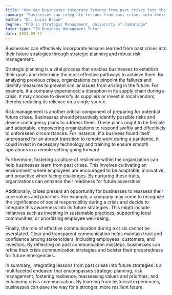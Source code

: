 ```yaml
---
title: "How can businesses integrate lessons from past crises into their future plans?"
summary: "Businesses can integrate lessons from past crises into their future plans through strategic planning and risk management."
author: "Dr. Lucas Brown"
degree: "PhD in Strategic Management, University of Cambridge"
tutor_type: "IB Business Management Tutor"
date: 2024-09-11
---
```


Businesses can effectively incorporate lessons learned from past crises into their future strategies through strategic planning and robust risk management.

Strategic planning is a vital process that enables businesses to establish their goals and determine the most effective pathways to achieve them. By analyzing previous crises, organizations can pinpoint the failures and identify measures to prevent similar issues from arising in the future. For example, if a company experienced a disruption in its supply chain during a crisis, it may choose to diversify its suppliers or invest in local vendors, thereby reducing its reliance on a single source.

Risk management is another critical component of preparing for potential future crises. Businesses should proactively identify possible risks and devise contingency plans to address them. These plans ought to be flexible and adaptable, empowering organizations to respond swiftly and effectively to unforeseen circumstances. For instance, if a business found itself unprepared for an abrupt transition to remote work during a pandemic, it could invest in necessary technology and training to ensure smooth operations in a remote setting going forward.

Furthermore, fostering a culture of resilience within the organization can help businesses learn from past crises. This involves cultivating an environment where employees are encouraged to be adaptable, innovative, and proactive when facing challenges. By nurturing these traits, organizations can enhance their readiness for future adversities.

Additionally, crises present an opportunity for businesses to reassess their core values and priorities. For example, a company may come to recognize the significance of social responsibility during a crisis and decide to integrate this awareness into its future strategies. This might include initiatives such as investing in sustainable practices, supporting local communities, or prioritizing employee well-being.

Finally, the role of effective communication during a crisis cannot be overstated. Clear and transparent communication helps maintain trust and confidence among stakeholders, including employees, customers, and investors. By reflecting on past communication missteps, businesses can refine their crisis communication strategies and bolster their preparedness for future emergencies.

In summary, integrating lessons from past crises into future strategies is a multifaceted endeavor that encompasses strategic planning, risk management, fostering resilience, reassessing values and priorities, and enhancing crisis communication. By learning from historical experiences, businesses can pave the way for a stronger, more resilient future.
    
